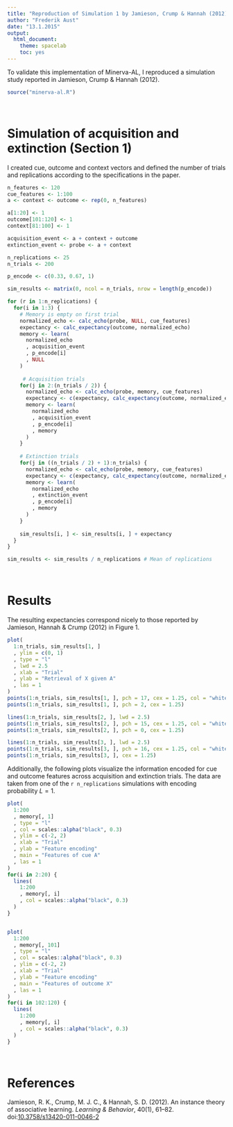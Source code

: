 ```yaml
---
title: "Reproduction of Simulation 1 by Jamieson, Crump & Hannah (2012)"
author: "Frederik Aust"
date: "13.1.2015"
output:
  html_document:
    theme: spacelab
    toc: yes
---
```


To validate this implementation of Minerva-AL, I reproduced a simulation study reported in Jamieson, Crump & Hannah (2012).

```r
source("minerva-al.R")
```

<br />

# Simulation of acquisition and extinction (Section 1)
I created cue, outcome and context vectors and defined the number of trials and replications according to the specifications in the paper.

```r
n_features <- 120
cue_features <- 1:100
a <- context <- outcome <- rep(0, n_features)

a[1:20] <- 1
outcome[101:120] <- 1
context[81:100] <- 1

acquisition_event <- a + context + outcome
extinction_event <- probe <- a + context
```

```r
n_replications <- 25
n_trials <- 200

p_encode <- c(0.33, 0.67, 1)
```

```r
sim_results <- matrix(0, ncol = n_trials, nrow = length(p_encode))

for (r in 1:n_replications) {
  for(i in 1:3) {
    # Memory is empty on first trial
    normalized_echo <- calc_echo(probe, NULL, cue_features)
    expectancy <- calc_expectancy(outcome, normalized_echo)
    memory <- learn(
      normalized_echo
      , acquisition_event
      , p_encode[i]
      , NULL
    )
    
     # Acquisition trials
    for(j in 2:(n_trials / 2)) {
      normalized_echo <- calc_echo(probe, memory, cue_features)
      expectancy <- c(expectancy, calc_expectancy(outcome, normalized_echo))
      memory <- learn(
        normalized_echo
        , acquisition_event
        , p_encode[i]
        , memory
      )
    }
    
    # Extinction trials
    for(j in ((n_trials / 2) + 1):n_trials) {
      normalized_echo <- calc_echo(probe, memory, cue_features)
      expectancy <- c(expectancy, calc_expectancy(outcome, normalized_echo))
      memory <- learn(
        normalized_echo
        , extinction_event
        , p_encode[i]
        , memory
      )
    }
    
    sim_results[i, ] <- sim_results[i, ] + expectancy
  }
}

sim_results <- sim_results / n_replications # Mean of replications
```

<br />

# Results
The resulting expectancies correspond nicely to those reported by Jamieson, Hannah & Crump (2012) in Figure 1.

```r
plot(
  1:n_trials, sim_results[1, ]
  , ylim = c(0, 1)
  , type = "l"
  , lwd = 2.5
  , xlab = "Trial"
  , ylab = "Retrieval of X given A"
  , las = 1
)
points(1:n_trials, sim_results[1, ], pch = 17, cex = 1.25, col = "white")
points(1:n_trials, sim_results[1, ], pch = 2, cex = 1.25)

lines(1:n_trials, sim_results[2, ], lwd = 2.5)
points(1:n_trials, sim_results[2, ], pch = 15, cex = 1.25, col = "white")
points(1:n_trials, sim_results[2, ], pch = 0, cex = 1.25)

lines(1:n_trials, sim_results[3, ], lwd = 2.5)
points(1:n_trials, sim_results[3, ], pch = 16, cex = 1.25, col = "white")
points(1:n_trials, sim_results[3, ], cex = 1.25)
```

Additionally, the following plots visualize the information encoded for cue and outcome features across acquisition and extinction trials. The data are taken from one of the `r n_replications` simulations with encoding probability $L = 1$.

```r
plot(
  1:200
  , memory[, 1]
  , type = "l"
  , col = scales::alpha("black", 0.3)
  , ylim = c(-2, 2)
  , xlab = "Trial"
  , ylab = "Feature encoding"
  , main = "Features of cue A"
  , las = 1
)
for(i in 2:20) {
  lines(
    1:200
    , memory[, i]
    , col = scales::alpha("black", 0.3)
  )
}


plot(
  1:200
  , memory[, 101]
  , type = "l"
  , col = scales::alpha("black", 0.3)
  , ylim = c(-2, 2)
  , xlab = "Trial"
  , ylab = "Feature encoding"
  , main = "Features of outcome X"
  , las = 1
)
for(i in 102:120) {
  lines(
    1:200
    , memory[, i]
    , col = scales::alpha("black", 0.3)
  )
}
```

<br />

# References
Jamieson, R. K., Crump, M. J. C., & Hannah, S. D. (2012). An instance theory of associative learning. *Learning & Behavior*, 40(1), 61–82. doi:[10.3758/s13420-011-0046-2](http://dx.doi.org/10.3758/s13420-011-0046-2)
